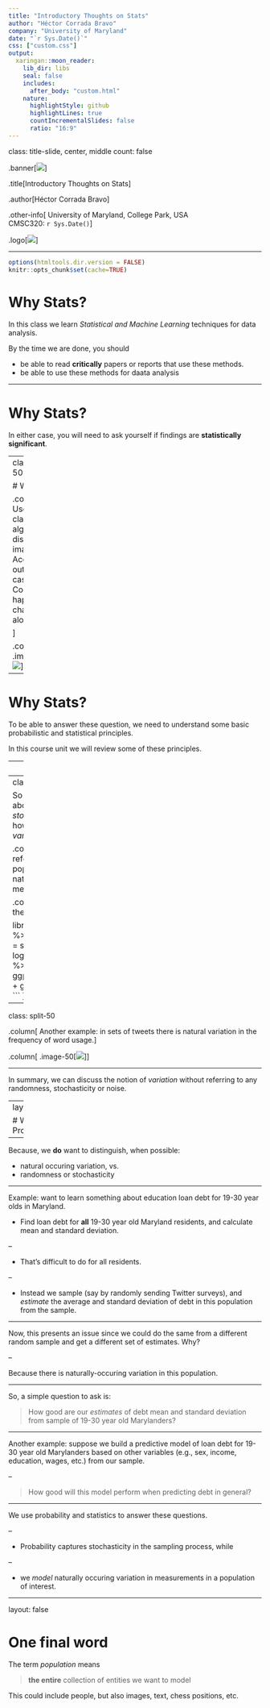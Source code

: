 ```yaml
---
title: "Introductory Thoughts on Stats"
author: "Héctor Corrada Bravo"
company: "University of Maryland"
date: "`r Sys.Date()`"
css: ["custom.css"]
output:
  xaringan::moon_reader:
    lib_dir: libs
    seal: false
    includes: 
      after_body: "custom.html"
    nature:
      highlightStyle: github
      highlightLines: true
      countIncrementalSlides: false
      ratio: "16:9"
---
```


class: title-slide, center, middle
count: false

.banner[![](img/epiviz.png)]

.title[Introductory Thoughts on Stats]

.author[Héctor Corrada Bravo]

.other-info[
University of Maryland, College Park, USA  
CMSC320: `r Sys.Date()`
]

.logo[![](img/logo.png)]

---

```r
options(htmltools.dir.version = FALSE)
knitr::opts_chunk$set(cache=TRUE)
```

# Why Stats?

In this class we learn _Statistical and Machine Learning_ techniques for data analysis.

By the time we are done, you should 

- be able to read **critically** papers or reports that use these methods.
- be able to use these methods for daata analysis

---

# Why Stats?

In either case, you will need to ask yourself if findings are **statistically significant**. 

---
class: split-50

# Why Stats?

.column[
- Use a classification algorithm to distinguish images
- Accurate 70 out of 100 cases.
- Could this happen by chance alone? 

]

.column[
.image-50[![](img/images.png)]
]

---

# Why Stats?

To be able to answer these question, we need to understand some basic probabilistic and statistical principles. 

In this course unit we will review some of these principles.

---
layout: true

# Variation, randomness and stochasticity

---
class: split-30

So far, we have not spoken about _randomness_ and _stochasticity_. 
We have, however, spoken about _variation_. 

.column[_spread_ in a dataset refers to the fact that in a population of entities
there is naturally occuring variation in measurements]

.column[
```r
library(tidyverse)
theme_set(theme_bw())

library(nycflights13)
flights %>%
  mutate(log_dep_delay = sign(dep_delay) * log(abs(dep_delay + 1))) %>%
  ggplot(aes(x=log_dep_delay)) +
    geom_histogram(bins=20)
```
]

---
class: split-50

.column[
Another example: in sets of tweets there is natural variation in the frequency of word usage.
]

.column[
.image-50[![](img/trump_words.svg)]
]

---

In summary, we can discuss the notion of _variation_ without referring to any randomness, stochasticity or noise. 

---
layout: true

# Why Probability?

---


Because, we **do** want to distinguish, when possible:

  - natural occuring variation, vs.
  - randomness or stochasticity

---

Example: want to learn something about education loan debt for 19-30 year olds in Maryland. 

- Find loan debt for **all** 19-30 year old Maryland residents, and calculate mean and standard deviation. 

--

- That's difficult to do for all residents. 

--

- Instead we sample (say by randomly sending Twitter surveys), and _estimate_ the average and standard deviation of debt in this population from the sample. 

---

Now, this presents an issue since we could do the same from a different random sample and get a different set of estimates. Why? 

--

Because there is naturally-occuring variation in this population.  

---

So, a simple question to ask is: 

> How good are our _estimates_ of debt mean and standard deviation from sample of 19-30 year old Marylanders? 

---

Another example: suppose we build a predictive model of loan debt for 19-30 year old Marylanders based on other variables (e.g., sex, income, education, wages, etc.) from our sample. 

--

> How good will this model perform when predicting debt in general?

---

We use probability and statistics to answer these questions. 

--

- Probability captures stochasticity in the sampling process, while

--

- we _model_ naturally occuring variation in measurements in a population of interest.

---
layout: false

# One final word

The term _population_ means 

> **the entire** collection of entities we want to model 

This could include people, but also images, text, chess positions, etc.
